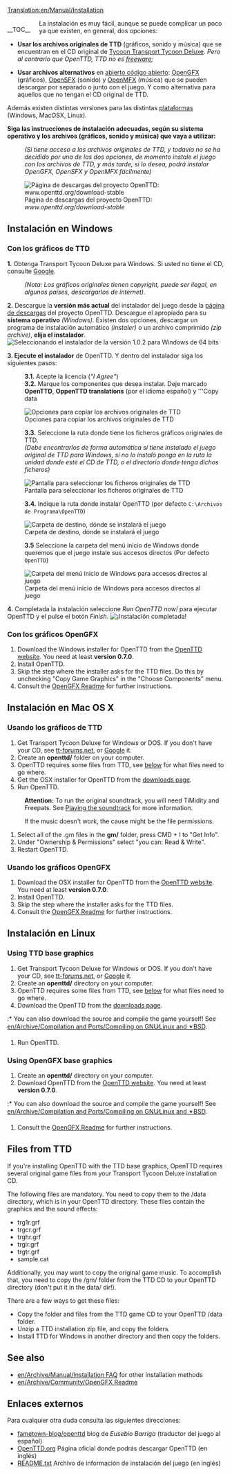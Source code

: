 [[Translation:en/Manual/Installation]]
{{en/Ambox| type = notice
| image =
| text = '''Atención:''' Esta sección se esta actualizando mientras se traduce de la página original en inglés. Toda la parte en español se corresponde con la última versión del juego y está actualizada.
}}
{{en/Translation (es)|origen=Installation}}
{{en/Outdated (es)|Sólo la parte en inglés está desactualizada. Lea el archivo [http://vcs.openttd.org/svn/browser/trunk/readme.txt README.txt] (en inglés) para más información.}}


<div style="float:left; padding-right: 20px;">__TOC__</div>{{en/Table of contents (Es)}}

La instalación es muy fácil, aunque se puede complicar un poco ya que existen, en general, dos opciones:

*'''Usar los archivos originales de TTD''' (gráficos, sonido y música) que se encuentran en el CD original de [https://www.wikipedia.org/wiki/es:Transport Tycoon Transport Tycoon Deluxe]. ''Pero al contrario que OpenTTD, TTD no es [https://www.wikipedia.org/wiki/es:Freeware freeware];''

*'''Usar archivos alternativos''' en [https://www.wikipedia.org/wiki/es:Código abierto código abierto]: [[en/Es/OpenGFX|OpenGFX]] (gráficos), [[en/Es/OpenSFX|OpenSFX]] (sonido) y [[en/Es/OpenMFX|OpenMFX]] (música) que se pueden descargar por separado o junto con el juego. Y como alternativa para aquellos que no tengan el CD original de TTD.

Además existen distintas versiones para las distintas [[en/Es/Plataformas|plataformas]] (Windows, MacOSX, Linux).

'''Siga las instrucciones de instalación adecuadas, según su sistema operativo y los archivos (gráficos, sonido y música) que vaya a utilizar:'''

:<p style="font-size: 90%">''(Si tiene acceso a los archivos originales de TTD, y todavía no se ha decidido por una de las dos opciones, de momento instale el juego con los archivos de TTD, y más tarde, si lo desea, podrá instalar OpenGFX, OpenSFX y OpenMFX fácilmente)''</p>

[[File:en/Manual/Installation 1a.png|frame|center|Página de descargas del proyecto OpenTTD: ''www.openttd.org/download-stable'']]

== Instalación en Windows ==
===Con los gráficos de TTD===
'''1.''' Obtenga Transport Tycoon Deluxe para Windows.  Si usted no tiene el CD, consulte [http://www.google.com/search?q=transport+tycoon+deluxe Google].
:<p style="font-size: 90%">''(Nota: Los gráficos originales tienen copyright, puede ser ilegal, en algunos países, descargarlos de internet)''.</p>

'''2.''' Descargue la '''versión más actual''' del instalador del juego desde la [http://www.openttd.org/download-stable página de descargas] del proyecto OpenTTD. Descargue el apropiado para su '''sistema operativo''' ''(Windows)''. Existen dos opciones, descargar un programa de instalación automático ''(instaler)'' o un archivo comprimido ''(zip archive)'', '''elija el instalador'''.
[[File:en/Manual/Installation 1b.png|frame|center|Seleccionando el instalador de la versión 1.0.2 para Windows de 64 bits]]

'''3. Ejecute el instalador''' de OpenTTD. Y dentro del instalador siga los siguientes pasos:
:'''3.1.''' Acepte la licencia (''"I Agree"'')
:'''3.2.''' Marque los componentes que desea instalar. Deje marcado '''OpenTTD''', '''OppenTTD translations''' (por el idioma español) y '''Copy data
[[File:en/Manual/Installation 2.png|frame|center|Opciones para copiar los archivos originales de TTD]]

:'''3.3.''' Seleccione la ruta donde tiene los ficheros gráficos originales de TTD.
:<p style="font-size: 90%">''(Debe encontrarlos de forma automática si tiene instalado el juego original de TTD para Windows, si no lo instaló ponga en la ruta la unidad donde esté el CD de TTD, o el directorio donde tenga dichos ficheros)''</p>
[[File:en/Manual/Installation 3.png|frame|center|Pantalla para seleccionar los ficheros originales de TTD]]

:'''3.4.''' Indique la ruta donde instalar OpenTTD (por defecto <code>C:\Archivos de Programa\OpenTTD</code>)
[[File:en/Manual/Installation 4.png|frame|center|Carpeta de destino, dónde se instalará el juego]]

:'''3.5''' Seleccione la carpeta del menú inicio de Windows donde queremos que el juego instale sus accesos directos (Por defecto <code>OpenTTD</code>)
[[File:en/Manual/Installation 5.png|frame|center|Carpeta del menú inicio de Windows para accesos directos al juego]]

'''4.''' Completada la instalación seleccione ''Run OpenTTD now!'' para ejecutar OpenTTD y el pulse el botón ''Finish''.
[[File:en/Manual/Installation 6.png|frame|center|¡Instalación completada!]]

===Con los gráficos OpenGFX===

{{en/Pending translation (es)}}

# Download the Windows installer for OpenTTD from the [http://www.openttd.org/ OpenTTD website]. You need at least '''version 0.7.0'''.
# Install OpenTTD.
# Skip the step where the installer asks for the TTD files. Do this by unchecking "Copy Game Graphics" in the "Choose Components" menu.
# Consult the [[en/Archive/Community/OpenGFX Readme#manually-installing-opengfx|OpenGFX Readme]] for further instructions.

== Instalación en Mac OS X ==
===Usando los gráficos de TTD===
#Get Transport Tycoon Deluxe for Windows or DOS. If you don't have your CD, see [http://www.tt-forums.net/viewtopic.php?t=3407 tt-forums.net], or [http://www.google.com/search?q=transport+tycoon+deluxe Google] it.
#Create an '''openttd/''' folder on your computer.
#OpenTTD requires some files from TTD, see [[#files-from-ttd|below]] for what files need to go where.
#Get the OSX installer for OpenTTD from the [http://www.openttd.org/download-stable downloads page].
#Run OpenTTD.


:'''Attention:''' To run the original soundtrack, you will need TiMidity and Freepats. See [[en/Archive/Compilation and Ports/Compiling on GNU∕Linux and 🟉BSD#playing-the-soundtrack|Playing the soundtrack]] for more information.


:If the music doesn't work, the cause might be the file permissions.
#Select all of the .gm files in the '''gm/''' folder, press CMD + I to "Get Info".
#Under "Ownership & Permissions" select "you can: Read & Write".
#Restart OpenTTD.


===Usando los gráficos OpenGFX===
# Download the OSX installer for OpenTTD from the [http://www.openttd.org/ OpenTTD website]. You need at least '''version 0.7.0'''.
# Install OpenTTD.
# Skip the step where the installer asks for the TTD files.
# Consult the [[en/Archive/Community/OpenGFX Readme#manually-installing-opengfx|OpenGFX Readme]] for further instructions.


== Instalación en Linux ==
===Using TTD base graphics===
#Get Transport Tycoon Deluxe for Windows or DOS.  If you don't have your CD, see [http://www.tt-forums.net/viewtopic.php?t=3407 tt-forums.net], or [http://www.google.com/search?q=transport+tycoon+deluxe Google] it.
#Create an '''openttd/''' directory on your computer.
#OpenTTD requires some files from TTD, see [[#files-from-ttd|below]] for what files need to go where.
#Download the OpenTTD from the [http://www.openttd.org/download-stable downloads page].
:* You can also download the source and compile the game yourself! See [[en/Archive/Compilation and Ports/Compiling on GNU∕Linux and 🟉BSD]].
#Run OpenTTD.


===Using OpenGFX base graphics===
#Create an '''openttd/''' directory on your computer.
# Download OpenTTD from the [http://www.openttd.org/ OpenTTD website]. You need at least '''version 0.7.0'''.
:* You can also download the source and compile the game yourself! See [[en/Archive/Compilation and Ports/Compiling on GNU∕Linux and 🟉BSD]].
# Consult the [[en/Archive/Community/OpenGFX Readme#manually-installing-opengfx|OpenGFX Readme]] for further instructions.


== Files from TTD ==
If you're installing OpenTTD with the TTD base graphics, OpenTTD requires several original game files from your Transport Tycoon Deluxe installation CD.

The following files are mandatory. You need to copy them to the /data directory, which is in your OpenTTD directory. These files contain the graphics and the sound effects:
* trg1r.grf
* trgcr.grf
* trghr.grf
* trgir.grf
* trgtr.grf
* sample.cat


Additionally, you may want to copy the original game music. To accomplish that, you need to copy the /gm/ folder from the TTD CD to your OpenTTD directory (don't put it in the data/ dir!).


There are a few ways to get these files:
* Copy the folder and files from the TTD game CD to your OpenTTD /data folder.
* Unzip a TTD installation zip file, and copy the folders.
* Install TTD for Windows in another directory and then copy the folders.

== See also ==
* [[en/Archive/Manual/Installation FAQ]] for other installation methods
* [[en/Archive/Community/OpenGFX Readme]]

== Enlaces externos ==
Para cualquier otra duda consulta las siguientes direcciones:
* [http://www.fametown.com/blog/openttd/ fametown-blog/openttd] blog de ''Eusebio Barriga'' (traductor del juego al español)
* [http://www.openttd.org/ OpenTTD.org] Página oficial donde podrás descargar OpenTTD (en inglés)
* [http://vcs.openttd.org/svn/browser/trunk/readme.txt README.txt] Archivo de información de instalación del juego (en inglés)